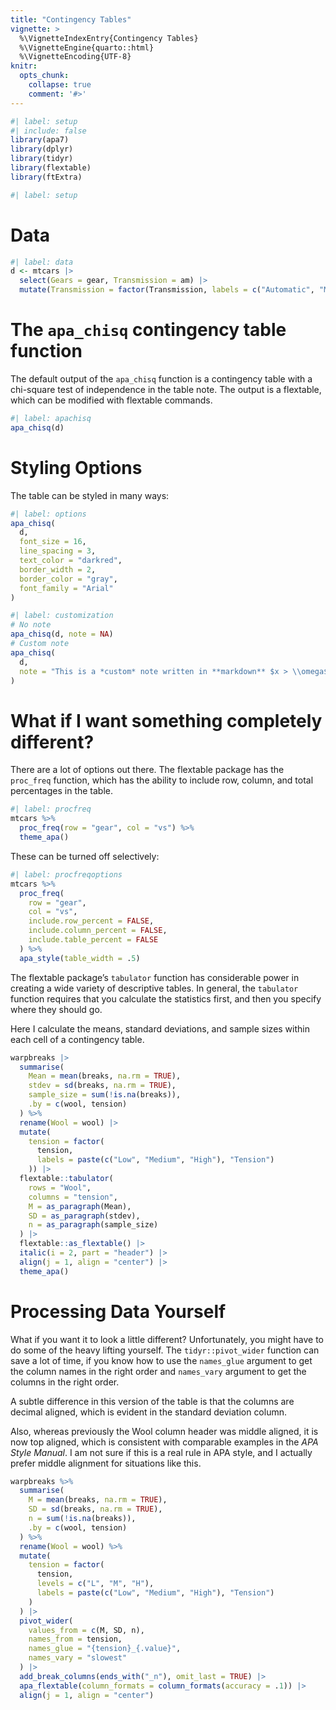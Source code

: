 ```yaml
---
title: "Contingency Tables"
vignette: >
  %\VignetteIndexEntry{Contingency Tables}
  %\VignetteEngine{quarto::html}
  %\VignetteEncoding{UTF-8}
knitr:
  opts_chunk:
    collapse: true
    comment: '#>'
---
```


```r
#| label: setup
#| include: false
library(apa7)
library(dplyr)
library(tidyr)
library(flextable)
library(ftExtra)
```

```r
#| label: setup
```

# Data

```r
#| label: data
d <- mtcars |>
  select(Gears = gear, Transmission = am) |>
  mutate(Transmission = factor(Transmission, labels = c("Automatic", "Manual")))
```

# The `apa_chisq` contingency table function

The default output of the `apa_chisq` function is a contingency table with a chi-square test of independence in the table note. The output is a flextable, which can be modified with flextable commands.

```r
#| label: apachisq
apa_chisq(d)
```

# Styling Options

The table can be styled in many ways:

```r
#| label: options
apa_chisq(
  d,
  font_size = 16,
  line_spacing = 3,
  text_color = "darkred",
  border_width = 2,
  border_color = "gray",
  font_family = "Arial"
)
```

```r
#| label: customization
# No note
apa_chisq(d, note = NA)
# Custom note
apa_chisq(
  d,
  note = "This is a *custom* note written in **markdown** $x > \\omega$."
)

```

# What if I want something completely different?

There are a lot of options out there. The flextable package has the `proc_freq` function, which has the ability to include row, column, and total percentages in the table.

```r
#| label: procfreq
mtcars %>%
  proc_freq(row = "gear", col = "vs") %>%
  theme_apa()
```

These can be turned off selectively:

```r
#| label: procfreqoptions
mtcars %>%
  proc_freq(
    row = "gear",
    col = "vs",
    include.row_percent = FALSE,
    include.column_percent = FALSE,
    include.table_percent = FALSE
  ) %>%
  apa_style(table_width = .5)
```

The flextable package's `tabulator` function has considerable power in creating a wide variety of descriptive tables. In general, the `tabulator` function requires that you calculate the statistics first, and then you specify where they should go.

Here I calculate the means, standard deviations, and sample sizes within each cell of a contingency table.

```r
warpbreaks |>
  summarise(
    Mean = mean(breaks, na.rm = TRUE),
    stdev = sd(breaks, na.rm = TRUE),
    sample_size = sum(!is.na(breaks)),
    .by = c(wool, tension)
  ) %>%
  rename(Wool = wool) |>
  mutate(
    tension = factor(
      tension,
      labels = paste(c("Low", "Medium", "High"), "Tension")
    )) |>
  flextable::tabulator(
    rows = "Wool",
    columns = "tension",
    M = as_paragraph(Mean),
    SD = as_paragraph(stdev),
    n = as_paragraph(sample_size)
  ) |>
  flextable::as_flextable() |>
  italic(i = 2, part = "header") |>
  align(j = 1, align = "center") |> 
  theme_apa()
```

# Processing Data Yourself

What if you want it to look a little different? Unfortunately, you might have to do some of the heavy lifting yourself. The `tidyr::pivot_wider` function can save a lot of time, if you know how to use the `names_glue` argument to get the column names in the right order and `names_vary` argument to get the columns in the right order.

A subtle difference in this version of the table is that the columns are decimal aligned, which is evident in the standard deviation column.

Also, whereas previously the Wool column header was middle aligned, it is now top aligned, which is consistent with comparable examples in the *APA Style Manual*. I am not sure if this is a real rule in APA style, and I actually prefer middle alignment for situations like this.

```r
warpbreaks %>%
  summarise(
    M = mean(breaks, na.rm = TRUE),
    SD = sd(breaks, na.rm = TRUE),
    n = sum(!is.na(breaks)),
    .by = c(wool, tension)
  ) %>%
  rename(Wool = wool) %>%
  mutate(
    tension = factor(
      tension,
      levels = c("L", "M", "H"),
      labels = paste(c("Low", "Medium", "High"), "Tension")
    )
  ) |>
  pivot_wider(
    values_from = c(M, SD, n),
    names_from = tension,
    names_glue = "{tension}_{.value}",
    names_vary = "slowest"
  ) |>
  add_break_columns(ends_with("_n"), omit_last = TRUE) |>
  apa_flextable(column_formats = column_formats(accuracy = .1)) |>
  align(j = 1, align = "center") 
```



